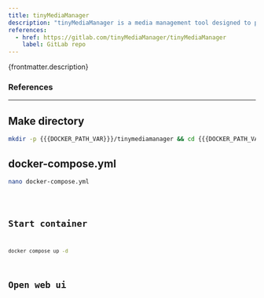 ```yaml
---
title: tinyMediaManager
description: "tinyMediaManager is a media management tool designed to provide metadata for media centers like Jellyfin and Plex."
references:
  - href: https://gitlab.com/tinyMediaManager/tinyMediaManager
    label: GitLab repo
---
```



<p>{frontmatter.description}</p>

### References

<ReferenceLinks references={frontmatter.references} />

---

## Make directory

```sh wrap preserveIndent
mkdir -p {{{DOCKER_PATH_VAR}}}/tinymediamanager && cd {{{DOCKER_PATH_VAR}}}/tinymediamanager
```

## docker-compose.yml

```sh
nano docker-compose.yml
```

<Code lang="yml" title="docker-compose.yml" wrap preserveIndent code={yaml} />

## Start container

```sh
docker compose up -d
```

## Open web ui

<OpenWebUI port="4000" />
